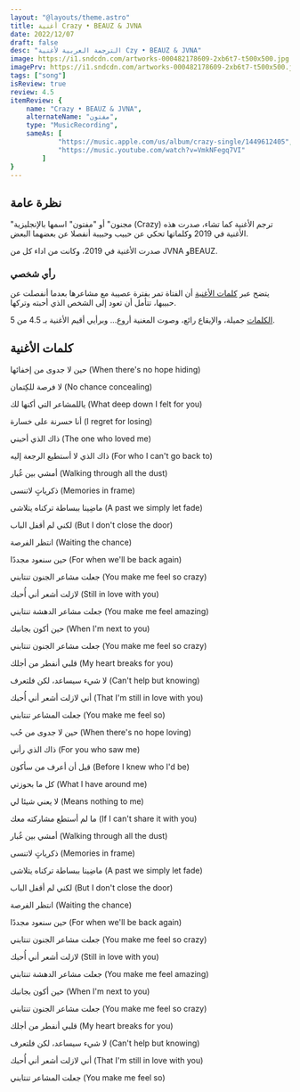 ```yaml
---
layout: "@layouts/theme.astro"
title: أغنية Crazy • BEAUZ & JVNA
date: 2022/12/07
draft: false
desc: "الترجمة العربية لأغنية Czy • BEAUZ & JVNA"
image: https://i1.sndcdn.com/artworks-000482178609-2xb6t7-t500x500.jpg
imagePrv: https://i1.sndcdn.com/artworks-000482178609-2xb6t7-t500x500.jpg
tags: ["song"]
isReview: true
review: 4.5
itemReview: {
    name: "Crazy • BEAUZ & JVNA",
    alternateName: "مفتون",
    type: "MusicRecording",
    sameAs: [
            "https://music.apple.com/us/album/crazy-single/1449612405",
            "https://music.youtube.com/watch?v=VmkNFegq7VI"
        ]
}
---
```



## نظرة عامة
"مجنون" أو "مفتون" اسمها بالإنجليزية (Crazy)
ترجم الأغنية كما تشاء، صدرت هذه الأغنية في 2019 وكلماتها تحكي عن
حبيب وحبيبة أنفصلا عن بعضهما البعض.

صدرت الأغنية في 2019، وكانت من اداء كل من JVNA وBEAUZ.

### رأي شخصي

يتضح عبر [كلمات الأغنية](#كلمات-الأغنية) 
أن الفتاة تمر بفترة عصيبة مع مشاعرها 
بعدما أنفصلت عن حبيبها، تتأمل
أن تعود إلى الشخص الذي أحبته وتركها.

[الكلمات](#كلمات-الأغنية)  جميلة، والإيقاع رائع، وصوت المغنية أروع... وبرأيي أقيم الأغنية بـ 4.5 من 5.

<Youtube id="VmkNFegq7VI" />

## كلمات الأغنية

حين لا جدوى من إخفائها
(When there's no hope hiding)

لا فرصة للكِتمان
(No chance concealing)

ياللمشاعر التي أكنها لك
(What deep down I felt for you)

أنا حسرنة على خسارة
(I regret for losing)

ذاك الذي أحبني
(The one who loved me)

ذاك الذي لا أستطيع الرجعة إليه
(For who I can't go back to)

أمشي بين غُبار
(Walking through all the dust)

ذكرياتٍ لاتنسى
(Memories in frame)

ماضِينا ببساطة تركناه يتلاشى
(A past we simply let fade)

لكني لم أقفل الباب
(But I don't close the door)

انتظر الفرصة
(Waiting the chance)

حين سنعود مجددًا
(For when we'll be back again)

جعلت مشاعر الجنون تنتابني
(You make me feel so crazy)

لازلت أشعر أني أُحبك
(Still in love with you)

جعلت مشاعر الدهشة تنتابني
(You make me feel amazing)

حين أكون بجانبك
(When I'm next to you)

جعلت مشاعر الجنون تنتابني
(You make me feel so crazy)

قلبي أنفطر من أجلك
(My heart breaks for you)

لا شيء سيساعد، لكن فلتعرف
(Can't help but knowing)

أني لازلت أشعر أني أُحبك
(That I'm still in love with you)

جعلت المشاعر تنتابني
(You make me feel so)

حين لا جدوى من حُب
(When there's no hope loving)

ذاك الذي رأني
(For you who saw me)

قبل أن أعرف من سأكون
(Before I knew who I'd be)

كل ما بحوزتي
(What I have around me)

لا يعني شيئا لي
(Means nothing to me)

ما لم أستطع مشاركته معك
(If I can't share it with you)

أمشي بين غُبار
(Walking through all the dust)

ذكرياتٍ لاتنسى
(Memories in frame)

ماضِينا ببساطة تركناه يتلاشى
(A past we simply let fade)

لكني لم أقفل الباب
(But I don't close the door)

انتظر الفرصة
(Waiting the chance)

حين سنعود مجددًا
(For when we'll be back again)

جعلت مشاعر الجنون تنتابني
(You make me feel so crazy)

لازلت أشعر أني أُحبك
(Still in love with you)

جعلت مشاعر الدهشة تنتابني
(You make me feel amazing)

حين أكون بجانبك
(When I'm next to you)

جعلت مشاعر الجنون تنتابني
(You make me feel so crazy)

قلبي أنفطر من أجلك
(My heart breaks for you)

لا شيء سيساعد، لكن فلتعرف
(Can't help but knowing)

أني لازلت أشعر أني أُحبك
(That I'm still in love with you)

جعلت المشاعر تنتابني
(You make me feel so)
